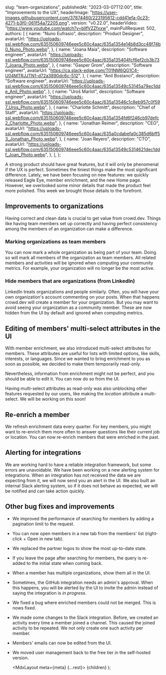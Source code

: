 
  slug: "team-organizations",
  publishedAt: "2023-03-07T12:00",
  title: "Improvements to the UX",
  headerImage:
    "https://user-images.githubusercontent.com/37874460/223195612-cdd41efa-0c23-4271-b3f0-061f54a72205.png",
  version: "v0.22.0",
  headerVideo: "https://www.youtube.com/watch?v=bllfVZZfxxw",
  mainPullRequest: 502,
  authors: [
    {
      name: "Nuno Eufrasio",
      description: "Product Designer",
      avatarUrl:
        "https://uploads-ssl.webflow.com/635150609746eee5c60c4aac/635a1354e14b8d3cc48f74b0_Nuno_Photo.webp",
    },
    {
      name: "Joana Maia",
      description: "Software engineer",
      avatarUrl:
        "https://uploads-ssl.webflow.com/635150609746eee5c60c4aac/635a135404fcf6ef2cb3b737_Joana_Photo.webp",
    },
    {
      name: "Gasper Grom",
      description: "Software engineer",
      avatarUrl: "https://ca.slack-edge.com/T01NM6QG1C4-U04MTRJJTN1-d72a3890dc6c-512",
    },
    {
      name: "Anil Bostanci",
      description: "Software engineer",
      avatarUrl:
        "https://uploads-ssl.webflow.com/635150609746eee5c60c4aac/635a13549c53145a79ec1dde_Anil_Photo.webp",
    },
    {
      name: "Uroš Marlot",
      description: "Software engineer",
      avatarUrl:
        "https://uploads-ssl.webflow.com/635150609746eee5c60c4aac/635a13546c1c8eb957c0f597_Uros_Photo.webp",
    },
    {
      name: "Charlotte Schmitt",
      description: "Chief of Staff",
      avatarUrl:
        "https://uploads-ssl.webflow.com/635150609746eee5c60c4aac/635a1354fd6f246cb97defc2_Charlotte_Photo.webp",
    },
    {
      name: "Jonathan Reimer",
      description: "CEO",
      avatarUrl:
        "https://uploads-ssl.webflow.com/635150609746eee5c60c4aac/635a0cdabefa0c385d6bff53_Jonathan_Photo.webp",
    },
    {
      name: "Joan Reyero",
      description: "CTO",
      avatarUrl:
        "https://uploads-ssl.webflow.com/635150609746eee5c60c4aac/635a13549c5314621dec1ddf_Joan_Photo.webp",
    },
  ],
};

A strong product should have great features, but it will only be phenomenal if the UX is perfect. Sometimes the tiniest things make the most significant difference.
Lately, we have been focusing on new features: we quickly released Eagle Eye, member enrichment, and the new Home page. However, we
overlooked some minor details that made the product feel more polished. This week we brought those details to the forefront.

## Improvements to organizations

Having correct and clean data is crucial to get value from crowd.dev.
Things like having team members set up correctly and having perfect consistency among the members of an organization can make a difference.

### Marking organizations as team members <PullRequest number="602"/>

You can now mark a whole organization as being part of your team. Doing so will mark all members of the organization as team members.
All related members and activities will be ignored when computing your community metrics.
For example, your organization will no longer be the most active.

<CenteredImage
  src="https://user-images.githubusercontent.com/37874460/221615733-a4662005-7c67-4a27-b981-17aadf47920b.png"
  maxWidth="full"
/>

### Hide members that are organizations (from LinkedIn) <PullRequest number="605"/>

LinkedIn treats organizations and people similarly. Often, you will have your own organization's account commenting on your posts.
When that happens crowd.dev will create a member for your organization. But you may want to avoid seeing your organization as a community member.
These are now hidden from the UI by default and ignored when computing metrics.

## Editing of members' multi-select attributes in the UI <PullRequest number="593"/>

With member enrichment, we also introduced multi-select attributes for members.
These attributes are useful for lists with limited options, like skills, interests, or languages.
Since we wanted to bring enrichment to you as soon as possible, we decided to make them temporarily read-only.

Nevertheless, information from enrichment might not be perfect, and you should be able to edit it.
You can now do so from the UI.

<CenteredImage
  src="https://user-images.githubusercontent.com/37874460/223195612-cdd41efa-0c23-4271-b3f0-061f54a72205.png"
  maxWidth="80%"
/>

Having multi-select attributes as read-only was also unblocking other features requested by our users, like making the _location_ attribute a multi-select.
We will be working on this soon!

## Re-enrich a member <PullRequest number="594"/>

We refresh enrichment data every quarter. For key members, you might want to re-enrich them more often to answer questions like their current job or location.
You can now re-enrich members that were enriched in the past.

<CenteredImage
  src="https://user-images.githubusercontent.com/37874460/223195626-619c7c59-a760-499c-ab62-a73c60c5be3a.png"
  maxWidth="80%"
/>

## Alerting for integrations <PullRequest number="616"/>

We are working hard to have a reliable integration framework, but some errors are unavoidable.
We have been working on a new alerting system for integrations.
When an integration has not received the data we are expecting from it, we will now send you an alert in the UI.
We also built an internal Slack alerting system, so if it does not behave as expected, we will be notified and can take action quickly.

## Other bug fixes and improvements

- We improved the performance of searching for members by adding a pagination limit to the request. <PullRequest number="587"/>

- You can now open members in a new tab from the members' list (right-click + Open in new tab). <PullRequest number="577"/>

- We replaced the partner logos to show the most up-to-date state. <PullRequest number="581"/>

- If you leave the page after searching for members, the query is re-added to the initial state when coming back. <PullRequest number="603"/>

- When a member has multiple organizations, show them all in the UI. <PullRequest number="608"/>

- Sometimes, the GitHub integration needs an admin's approval. When this happens, you will be alerted by the UI to invite the admin instead of saying the integration is _in progress_. <PullRequest number="601"/>

- We fixed a bug where enriched members could not be merged. This is nows fixed. <PullRequest number="588"/>

- We made some changes to the Slack integration. Before, we created an activity every time a member joined a channel.
  This caused the joined activity to be repeated. We not only create one such activity per member. <PullRequest number="582"/>

- Members' emails can now be edited from the UI. <PullRequest number="598"/>

- We moved user management back to the free tier in the self-hosted version. <PullRequest number="599"/>

  <MdxLayout meta={meta} {...rest}>
    {children}
  </MdxLayout>
);

